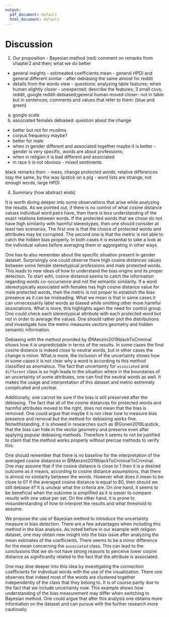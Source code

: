 ```yaml
---
output:
  pdf_document: default
  html_document: default
---
```

# Discussion

1. Our proposition - Bayesian method (red) comment on remarks from chapter2 and then; what we do better
- general insights - estimeated coefficients mean - general HPDI and general different similar - after debiasing the same almost for reddit
- details from the words view - questions: analyzing table features; when human slightly closer - unexpected;
describe the features; 3 small csvs; reddit, google reddit-debiased;general human moved closer- not in table but in sentences; 
comments and values that refer to them: (blue and green)
a) google scale
b) associated females
debiased: question about the change
- better but not for muslims
- corpus frequency maybe?
- better for male
- when in gender different and associated together maybe it is better - gender is very specific, words are about professions; 
- when in religion it is bad different and associated
-  in race it is not obvious - mixed sentiments 

black remarks then:
- mess, change protected words; relative differences stay the same, by the way lipstick on a pig
- word lists are strange, not enough words, large HPDI

4. Summary (how abstract ends)







<!-- OLD AND NOT GOLD --> 

It is worth diving deeper into some observations that arise while analyzing the results. 
<!-- Looking into specific values -->
As we pointed out, if there is no control of what cosine distance values individual word pairs have, then there is less
understanding of the exact relations between words. If the protected words that we chose do not have high similarity with harmful stereotypes, then one should consider at least two scenarios. The first one is that the choice of protected words and attributes may be corrupted. The second one is that the metric is not able to catch the hidden bias properly. In both cases it is essential to take a look at the individual values before averaging them or aggregating in other ways. 


<!-- Problem with gender words --> 
One has to also remember about the specific situation present in gender dataset. Surprisingly one could observe there high cosine distances values between some female stereotypical professions and male protected words. This leads to new ideas of how to understand the bias origins and its proper detection. To start with, cosine distance seems to catch the information regarding words co-occurrence and not the semantic similarity. If a word stereotypically associated with females has high cosine distance value for male protected words, then the metric is not proper to establish the bias presence as it can be misleading. What we mean is that in same cases it can unnecessarily label words as biased while omitting other more harmful associations. What is more, this highlights again the need for control group. One could check each stereotypical attribute with each protected word but not in order to average the values. One should rather plot the distributions and investigate how the metric measures vectors geometry and hidden semantic information.


<!-- debiasing and uncertainty -->
Debiasing with the method provided by @Manzini2019blackToCriminal shows how it is unpredictable in terms of the results. 
In some cases the final cosine distance is indeed close to neutral words, but in other cases the change is minor. What is more, the inclusion of the uncertainty shows how in some cases it is not clear why a word is according to this method
classified as anomalous. The fact that uncertainty for `assosiated` and `different` class is so high leads to the situation where in the boundaries of an uncertainty of some attributes, one can find the neutral words as well. It makes the usage and interpretation of this dataset and metric extremely complicated and unclear. 

<!-- debiasing --> 
Additionally, one cannot be sure if the bias is still preserved after the debiasing. The fact that all of the cosine distances for protected words and harmful attributes moved to the right, does not mean that the bias is removed. One could argue that maybe it is not clear how to measure bias presence and removal but the method for debiasing works fine. Notwithstanding, it is showed in researches such as @Gonen2019Lipstick, that the bias can hide in the vector geometry and preserve even after applying popular debiasing methods. Therefore it seems to not be justified to claim that the method works properly without precise methods to verify this. 

<!-- no baseline for the interpretation of the results -->
One should remember that there is no baseline for the interpretation of the averaged cosine distances in @Manzini2019blackToCriminalToCriminal. One may assume that if the cosine distance is close to 1 then it is a desired outcome as it means, according to cosine distance assumptions, that there is almost no similarity between the words. However what does it mean to be close to 0? If the averaged cosine distance is equal to 80, then should we still debiase it? It is unclear what the criteria are. On one hand, it seems to be beneficial when the outcome is simplified as it is easier to compare results with one value per set. On the other hand, it is prone to misunderstanding of how to interpret the results and what threshold to assume.


<!-- Baysian method --> 
We propose the use of Bayesian method to introduce the uncertainty measure in bias detection. There are a few advantages when including this method in the bias analysis. As noted before in our example with religion dataset, one may obtain new insight into the bias issue after analyzing the mean estimates of the coeﬀicients. There seems to be a minor difference for the mean concerning the `assosiated` class. This can lead to the conclusions that we do not have strong reasons to perceive lower cosine distance as significantly related to the fact that the attribute is associated. 

One may dive deeper into this idea by investigating the connection coefficients for individual words with the use of the visualization. There one observes that indeed most of the words are clustered together independently of the class that they belong to. It is of course partly due to the fact that we include uncertainty now. This example shows how understanding of the bias measurement may differ when switching to Bayesian method. One could argue that after this analysis one obtains more information on the dataset and can pursue with the further research more cautiously.


<!-- 
remarks:
- delete papers from github/hide them
- should we quote "debiasing" or without quoting

-->

<!-- textbf{Control group} 

How to properly prepare control group in terms of quality and quantity?
<!-- + check if it may be proved in the code --> 

<!--  \textbf{Verifying other similarity meaures} 

Besides cosine similarity, there are other methods used to find the similarity between vectors.  

a) TS-SS 
todo: check if it makes sense to calculate for all of the datasets; interpretations etc.
https://www.researchgate.net/publication/303513110_A_Hybrid_Geometric_Approach_for_Measuring_Similarity_Level_Among_Documents_and_Document_Clustering

b) WEAT test 
<!-- https://docs.responsibly.ai/word-embedding-bias.html#module-responsibly.we.weat -->

<!-- [to check https://github.com/taki0112/Vector_Similarity] -->

<!-- TODO: check in code if they make more sense -->



<!-- ## Bibliography
- https://www.amazon.com/Language-Processing-Synthesis-Lectures-Technologies/dp/1627052984/ref=as_li_ss_tl?ie=UTF8&qid=1502062931&sr=8-1&keywords=Neural+Network+Methods+in+Natural+Language+Processing&linkCode=sl1&tag=inspiredalgor-20&linkId=d63df073fea3ebe2d405820570b3ff03 ->


<!-- ## *** Additional -->

<!-- ### Man is to Computer Programmer as Woman is to Homemaker? Debiasing Word Embeddings" -->
<!-- [article https://arxiv.org/pdf/1607.06520.pdf] -->

<!-- Assumptions: -->
<!-- "We assume there is a set of gender neutral words $N\subseteq W$ such as flight attendant or shoes, which, by definition, are not specific to any gender." -->

<!-- TODO: check if it is useful for the analysis of black is .. -->


<!-- ### Identifying the bias subspace  -->

<!-- Interesting analysis about limits o subspace and research [source https://kawine.github.io/blog/nlp/2019/09/23/bias.html] -->

<!-- Resources to analyze: -->
<!-- 1. https://arxiv.org/pdf/2005.00965.pdf -->
<!-- 2. https://arxiv.org/pdf/2009.09435.pdf -->
<!-- 3. https://arxiv.org/pdf/1904.04047.pdf -->
<!-- 4. https://www.aclweb.org/anthology/P19-1166.pdf -->


<!-- ### How is cosine similarity entangled with analogy topic in NLP (is it??) -->

<!-- article:  https://arxiv.org/pdf/1905.09866.pdf -->

<!-- Critique of the usage of analogies as a proof for gender biases -->

<!-- TODO: check if there is other argument than that algorithm does not allow it -->

<!-- general thoughts 
https://www.researchgate.net/publication/349408535_Robustness_and_Reliability_of_Gender_Bias_Assessment_in_Word_Embeddings_The_Role_of_Base_Pairs

-
-
-
-->

<!--### Articles:

  1. "Are We Consistently Biased? Multidimensional Analysis of Biases in Distributional Word Vectors"
  https://www.aclweb.org/anthology/S19-1010.pdf 

  2. Proving the harmfullness of biases in models 
[source https://poseidon01.ssrn.com/delivery.php?ID=004020091089126117028081015085009075120015077012021005105005104113074127101113104030041107053119007034112081087110119071025006053026022082043000071011123067077124004027040024008122116091025075126111098104007096110113089007070120009111119015084097017092&EXT=pdf&INDEX=TRUE]

  3. Summary what causes bias short article
  [source https://kawine.github.io/blog/nlp/2019/09/23/bias.html]-->

<!-- Men Also Like Shopping: Reducing Gender Bias Amplification using Corpus-level Constraint -->
<!-- Bias in Bios: A Case Study of Semantic Representation Bias in a High-Stakes Setting -->